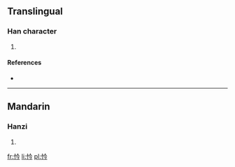 ==Translingual==

===Han character===
{{Han char|rn=61|rad=心|as=04|sn=7|four=9802<sub>7</sub>|canj=心人戈弓 (POIN)}}

# {{defn|Han|sort=心04}}

====References====
* {{Han ref|kx=0378.200|dkj=10389|dj=0706.200|hdz=42277.100|uh=5FF4|ud=24564|bh=CAE5|bd=51941}}

----

==Mandarin==

===Hanzi===
{{cmn-hanzi|pin=[[niǔ]] ([[niu3]]), [[nǜ]] ([[nü4]]), [[qián]] ([[qian2]])|wg=niu<sup>3</sup>, nü<sup>4</sup>, ch'ien<sup>2</sup>}}

# {{defn|Mandarin|sort=心04}}

[[fr:忴]]
[[li:忴]]
[[pl:忴]]